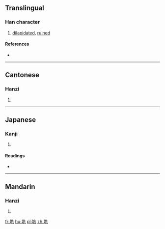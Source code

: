 ==Translingual==

===Han character===
{{Han char|rn=32|rad=土|as=06|sn=9|four=4711<sub>2</sub>|canj=土弓一山 (GNMU)|ids=⿰[[土]][[危]]}}

# [[dilapidated]], [[ruined]]

====References====
* {{Han ref|kx=0228.100|dkj=05050|dj=0464.080|hdz=10441.020|uh=579D|ud=22429|bh=CE56|bd=52822}}

----

==Cantonese==

===Hanzi===
{{yue-hanzi|jyut=|y=gwai2}}

# {{defn|lang=yue|sort=土06}}

----

==Japanese==

===Kanji===
{{ja-kanji|grade=|rs=土06}}

# {{defn|lang=ja|sort=土06}}

====Readings====
* {{ja-readings|on=[[き]] (ki)|kun=[[やぶれる]] (yabureru), [[だい]] (dai)}}

----

==Mandarin==

===Hanzi===
{{cmn-hanzi|pin=[[guǐ]] ([[gui3]])|wg=kuei<sup>3</sup>}}

# {{defn|lang=cmn|sort=土06}}

[[fr:垝]]
[[hu:垝]]
[[pl:垝]]
[[zh:垝]]